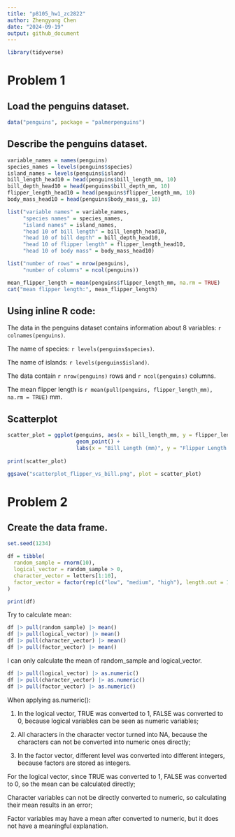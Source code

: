 ```yaml
---
title: "p8105_hw1_zc2822"
author: Zhengyong Chen
date: "2024-09-19"
output: github_document
---
```


```r
library(tidyverse)
```

# Problem 1

## Load the penguins dataset.

```r
data("penguins", package = "palmerpenguins")
```

## Describe the penguins dataset.

```r
variable_names = names(penguins)
species_names = levels(penguins$species)
island_names = levels(penguins$island)
bill_length_head10 = head(penguins$bill_length_mm, 10)
bill_depth_head10 = head(penguins$bill_depth_mm, 10)
flipper_length_head10 = head(penguins$flipper_length_mm, 10)
body_mass_head10 = head(penguins$body_mass_g, 10)

list("variable names" = variable_names,
     "species names" = species_names,
     "island names" = island_names,
     "head 10 of bill length" = bill_length_head10,
     "head 10 of bill depth" = bill_depth_head10,
     "head 10 of flipper length" = flipper_length_head10,
     "head 10 of body mass" = body_mass_head10)
```


```r
list("number of rows" = nrow(penguins),
     "number of columns" = ncol(penguins))
```

```r
mean_flipper_length = mean(penguins$flipper_length_mm, na.rm = TRUE)
cat("mean flipper length:", mean_flipper_length)
```


## Using inline R code:

The data in the penguins dataset contains information about 8 variables: `r colnames(penguins)`.

The name of species: `r levels(penguins$species)`.

The name of islands: `r levels(penguins$island)`.

The data contain `r nrow(penguins)` rows and `r ncol(penguins)` columns.

The mean flipper length is `r mean(pull(penguins, flipper_length_mm), na.rm = TRUE)` mm.


## Scatterplot

```r
scatter_plot = ggplot(penguins, aes(x = bill_length_mm, y = flipper_length_mm, color = species)) +
                      geom_point() +
                      labs(x = "Bill Length (mm)", y = "Flipper Length (mm)")
                      
print(scatter_plot)

ggsave("scatterplot_flipper_vs_bill.png", plot = scatter_plot)
```

# Problem 2

## Create the data frame.

```r
set.seed(1234)

df = tibble(
  random_sample = rnorm(10),
  logical_vector = random_sample > 0,
  character_vector = letters[1:10],
  factor_vector = factor(rep(c("low", "medium", "high"), length.out = 10))
)

print(df)
```

Try to calculate mean:

```r
df |> pull(random_sample) |> mean()
df |> pull(logical_vector) |> mean()
df |> pull(character_vector) |> mean()
df |> pull(factor_vector) |> mean()
```

I can only calculate the mean of random_sample and logical_vector.

```r
df |> pull(logical_vector) |> as.numeric()
df |> pull(character_vector) |> as.numeric()
df |> pull(factor_vector) |> as.numeric()
```

When applying as.numeric():

1. In the logical vector, TRUE was converted to 1, FALSE was converted to 0, because logical variables can be seen as numeric variables;

2. All characters in the character vector turned into NA, because the characters can not be converted into numeric ones directly;

3. In the factor vector, different level was converted into different integers, because factors are stored as integers.

For the logical vector, since TRUE was converted to 1, FALSE was converted to 0, so the mean can be calculated directly;

Character variables can not be directly converted to numeric, so calculating their mean results in an error;

Factor variables may have a mean after converted to numeric, but it does not have a meaningful explanation.


